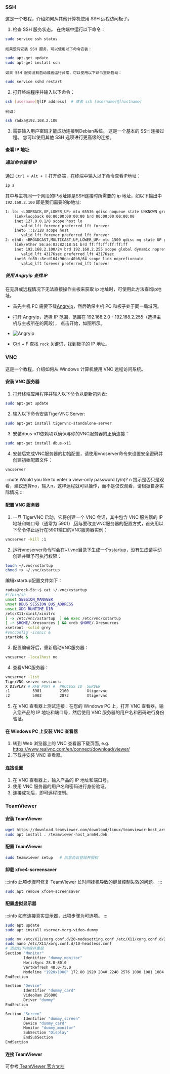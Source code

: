 ### SSH

这是一个教程，介绍如何从其他计算机使用 SSH 远程访问板子。

1.  检查 SSH 服务状态。 在终端中运行以下命令：

```bash
sudo service ssh status
```

    如果没有安装 SSH 服务，可以使用以下命令安装：

```bash
sudo apt-get update
sudo apt-get install ssh
```

    如果 SSH 服务没有启动或者运行异常，可以使用以下命令重新启动：

```bash
sudo service sshd restart
```

2.  打开终端程序并输入以下命令：

```bash
ssh [username]@[IP address]  # 或者 ssh [username]@[hostname]
```

    例如：

```bash
ssh radxa@192.168.2.100
```

3.  需要输入用户密码才能成功连接到Debian系统。
    这是一个基本的 SSH 连接过程。 您可以使用其他 SSH 选项进行更高级的连接。

#### 查看 IP 地址

##### 通过命令查看 IP

通过 `Ctrl + Alt + T` 打开终端，在终端中输入以下命令查看IP地址：

```bash
ip a
```

其中与主机同一个网段的IP地址即是SSH连接时所需要的 ip 地址，如以下输出中 `192.168.2.100` 即是我们需要的ip地址:

```bash
1: lo: <LOOPBACK,UP,LOWER_UP> mtu 65536 qdisc noqueue state UNKNOWN group default qlen 1000
    link/loopback 00:00:00:00:00:00 brd 00:00:00:00:00:00
    inet 127.0.0.1/8 scope host lo
       valid_lft forever preferred_lft forever
    inet6 ::1/128 scope host
       valid_lft forever preferred_lft forever
2: eth0: <BROADCAST,MULTICAST,UP,LOWER_UP> mtu 1500 qdisc mq state UP group default qlen 1000
    link/ether 56:ae:03:82:18:51 brd ff:ff:ff:ff:ff:ff
    inet 192.168.2.100/24 brd 192.168.2.255 scope global dynamic noprefixroute eth0
       valid_lft 43176sec preferred_lft 43176sec
    inet6 fe80::8e:d164:96ea:40b6/64 scope link noprefixroute
       valid_lft forever preferred_lft forever
```

##### 使用 Angryip 查找 IP

在无屏或远程情况下无法直接操作主板来获取 ip 地址时，可使用此方法查询ip地址。

- 首先主机 PC 需要下载[Angryip](https://angryip.org/download/)，然后确保主机 PC 和板子处于同一局域网。

- 打开 Angryip，选择 IP 范围，范围在 192.168.2.0 - 192.168.2.255（选择主机与主板所在的网段）， 点击开始，如图所示。

- ![Angryip](/img/configuration/ssh-Angryip.webp)

- Ctrl + F 查找 `rock` 关键词，找到板子的 IP 地址。

### VNC

这是一个教程，介绍如何从 Windows 计算机使用 VNC 远程访问系统。

#### 安装 VNC 服务器

1. 打开终端应用程序并输入以下命令以更新包列表:

```bash
sudo apt-get update
```

2. 输入以下命令安装TigerVNC Server:

```bash
sudo apt-get install tigervnc-standalone-server
```

3. 安装dbus-x11依赖项以确保与你的VNC服务器的正确连接：

```bash
sudo apt-get install dbus-x11
```

4. 安装后完成VNC服务器的初始配置，请使用vncserver命令来设置安全密码并创建初始配置文件：

```bash
vncserver
```

:::note
Would you like to enter a view-only password (y/n)? n 提示是否只是观看，建议选择no，输入n，这样远程就可以操作，而不是仅仅观看，请根据自身实际情况
:::

#### 配置 VNC 服务器

1. 一旦 TigerVNC 启动，它将创建一个 VNC 会话，其中包含 VNC 服务器的 IP 地址和端口号（通常为 5901）,因与要改变VNC服务器的配置方式，首先用以下命令停止运行在5901端口的VNC服务器实例：

```bash
vncserver -kill :1
```

2. 运行vncserver命令时会在~/.vnc目录下生成一个xstartup，没有生成请手动创建并赋予可执行权限：

```bash
touch ~/.vnc/xstartup
chmod +x ~/.vnc/xstartup
```

编辑xstartup配置文件如下：

```bash
radxa@rock-5b:~$ cat ~/.vnc/xstartup
#!/bin/sh
unset SESSION_MANAGER
unset DBUS_SESSION_BUS_ADDRESS
unset XDG_RUNTIME_DIR
/etc/X11/xinit/xinitrc
[ -x /etc/vnc/xstartup  ] && exec /etc/vnc/xstartup
[ -r $HOME/.Xresources ] && xrdb $HOME/.Xresources
xsetroot -solid grey
#vncconfig -iconic &
startkde &
```

3. 配置编辑好后，重新启动VNC服务器：

```bash
vncserver -localhost no
```

4. 查看VNC服务器：

```bash
vncserver -list
TigerVNC server sessions:
X DISPLAY #	RFB PORT #	PROCESS ID	SERVER
:1         	5901      	2160      	Xtigervnc
:2         	5902      	2872      	Xtigervnc
```

5. 在 VNC 查看器上测试连接：在您的 Windows PC 上，打开 VNC 查看器，输入您产品的 IP 地址和端口号，然后使用 VNC 服务器的用户名和密码进行身份验证。

#### 在 Windows PC 上安装 VNC 查看器

1. 转到 Web 浏览器上的 VNC 查看器下载页面, e.g. https://www.realvnc.com/en/connect/download/viewer/
2. 下载并安装 VNC 查看器。

#### 连接设置

1. 在 VNC 查看器上，输入产品的 IP 地址和端口号。
2. 使用 VNC 服务器的用户名和密码进行身份验证。
3. 连接成功后，即可远程控制。

### TeamViewer

#### 安装 TeamViewer

```bash
wget https://download.teamviewer.com/download/linux/teamviewer-host_arm64.deb
sudo apt install . /teamviewer-host_arm64.deb
```

#### 配置 TeamViewer

```bash
sudo teamviewer setup   # 同意协议登陆并授权
```

#### 卸载 xfce4-screensaver

:::info
此项步骤可修复 TeamViewer 长时间挂机导致的键鼠控制失效的问题。
:::

```bash
sudo apt remove xfce4-screensaver
```

#### 配置虚拟显示器

:::info
如有连接真实显示器，此项步骤为可选项。
:::

```bash
sudo apt update
sudo apt install xserver-xorg-video-dummy

sudo mv /etc/X11/xorg.conf.d/20-modesetting.conf /etc/X11/xorg.conf.d/20-modesetting.bak
sudo nano /etc/X11/xorg.conf.d/10-headless.conf
# 添加以下内容并重启
Section "Monitor"
        Identifier "dummy_monitor"
        HorizSync 28.0-80.0
        VertRefresh 48.0-75.0
        Modeline "1920x1080" 172.80 1920 2040 2248 2576 1080 1081 1084 1118
EndSection

Section "Device"
        Identifier "dummy_card"
        VideoRam 256000
        Driver "dummy"
EndSection

Section "Screen"
        Identifier "dummy_screen"
        Device "dummy_card"
        Monitor "dummy_monitor"
        SubSection "Display"
        EndSubSection
EndSection
```

#### 连接 TeamViewer

可参考[ TeamViewer 官方文档](https://community.teamviewer.com/Chinese/kb/articles/109101-%E9%80%9A%E8%BF%87teamviewer-%E8%BF%9E%E6%8E%A5)
